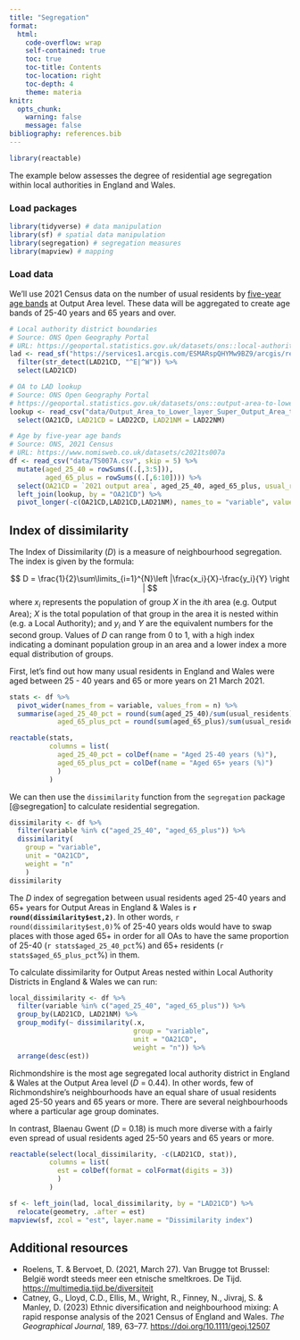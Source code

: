 ```yaml
---
title: "Segregation"
format: 
  html:
    code-overflow: wrap
    self-contained: true
    toc: true
    toc-title: Contents
    toc-location: right
    toc-depth: 4
    theme: materia
knitr: 
  opts_chunk:
    warning: false
    message: false   
bibliography: references.bib
---
```


```r
library(reactable)
```

The example below assesses the degree of residential age segregation within local authorities in England and Wales.

### Load packages

```r
library(tidyverse) # data manipulation
library(sf) # spatial data manipulation
library(segregation) # segregation measures
library(mapview) # mapping
```

### Load data
We'll use 2021 Census data on the number of usual residents by [five-year age bands](https://www.nomisweb.co.uk/datasets/c2021ts007a) at Output Area level. These data will be aggregated to create age bands of 25-40 years and 65 years and over.
```r
# Local authority district boundaries
# Source: ONS Open Geography Portal
# URL: https://geoportal.statistics.gov.uk/datasets/ons::local-authority-districts-december-2021-uk-buc-1
lad <- read_sf("https://services1.arcgis.com/ESMARspQHYMw9BZ9/arcgis/rest/services/Local_Authority_Districts_December_2021_UK_BUC_2022/FeatureServer/0/query?outFields=*&where=1%3D1&f=geojson") %>% 
  filter(str_detect(LAD21CD, "^E|^W")) %>% 
  select(LAD21CD)

# OA to LAD lookup
# Source: ONS Open Geography Portal
# https://geoportal.statistics.gov.uk/datasets/ons::output-area-to-lower-layer-super-output-area-to-middle-layer-super-output-area-to-local-authority-district-december-2021-lookup-in-england-and-wales-v3
lookup <- read_csv("data/Output_Area_to_Lower_layer_Super_Output_Area_to_Middle_layer_Super_Output_Area_to_Local_Authority_District_(December_2021)_Lookup_in_England_and_Wales_v3.csv") %>% 
  select(OA21CD, LAD21CD = LAD22CD, LAD21NM = LAD22NM)

# Age by five-year age bands 
# Source: ONS, 2021 Census
# URL: https://www.nomisweb.co.uk/datasets/c2021ts007a
df <- read_csv("data/TS007A.csv", skip = 5) %>% 
  mutate(aged_25_40 = rowSums((.[,3:5])),
         aged_65_plus = rowSums((.[,6:10]))) %>% 
  select(OA21CD = `2021 output area`, aged_25_40, aged_65_plus, usual_residents = Total) %>% 
  left_join(lookup, by = "OA21CD") %>% 
  pivot_longer(-c(OA21CD,LAD21CD,LAD21NM), names_to = "variable", values_to = "n")
```

## Index of dissimilarity
The Index of Dissimilarity (*D*) is a measure of neighbourhood segregation. The index is given by the formula:

$$
D = \frac{1}{2}\sum\limits_{i=1}^{N}\left |\frac{x_i}{X}-\frac{y_i}{Y}  \right |
$$ where $x_i$ represents the population of group $X$ in the $i$th area (e.g. Output Area); $X$ is the total population of that group in the area it is nested within (e.g. a Local Authority); and $y_i$ and $Y$ are the equivalent numbers for the second group. Values of *D* can range from 0 to 1, with a high index indicating a dominant population group in an area and a lower index a more equal distribution of groups.

First, let’s find out how many usual residents in England and Wales were aged between 25 - 40 years and 65 or more years on 21 March 2021.

```r
stats <- df %>% 
  pivot_wider(names_from = variable, values_from = n) %>% 
  summarise(aged_25_40_pct = round(sum(aged_25_40)/sum(usual_residents)*100,1),
            aged_65_plus_pct = round(sum(aged_65_plus)/sum(usual_residents)*100,1))

reactable(stats,
          columns = list(
            aged_25_40_pct = colDef(name = "Aged 25-40 years (%)"),
            aged_65_plus_pct = colDef(name = "Aged 65+ years (%)")
            )
          )
```

We can then use the `dissimilarity` function from the `segregation` package [@segregation] to calculate residential segregation.
```r
dissimilarity <- df %>% 
  filter(variable %in% c("aged_25_40", "aged_65_plus")) %>%
  dissimilarity(
    group = "variable",
    unit = "OA21CD",
    weight = "n"
    )
dissimilarity
```

The *D* index of segregation between usual residents aged 25-40 years and 65+ years for Output Areas in England & Wales is **`r round(dissimilarity$est,2)`**. In other words, `r round(dissimilarity$est,0)`% of 25-40 years olds would have to swap places with those aged 65+ in order for all OAs to have the same proportion of 25-40 (`r stats$aged_25_40_pct`%) and 65+ residents (`r stats$aged_65_plus_pct`%) in them. 

To calculate dissimilarity for Output Areas nested within Local Authority Districts in England & Wales we can run:
```r
local_dissimilarity <- df %>%
  filter(variable %in% c("aged_25_40", "aged_65_plus")) %>%
  group_by(LAD21CD, LAD21NM) %>% 
  group_modify(~ dissimilarity(.x,
                               group = "variable",
                               unit = "OA21CD",
                               weight = "n")) %>% 
  arrange(desc(est))
```

Richmondshire is the most age segregated local authority district in England & Wales at the Output Area level (*D* = 0.44). In other words, few of Richmondshire's neighbourhoods have an equal share of usual residents aged 25-50 years and 65 years or more. There are several neighbourhoods where a particular age group dominates.

In contrast, Blaenau Gwent (*D* = 0.18) is much more diverse with a fairly even spread of usual residents aged 25-50 years and 65 years or more.

```r
reactable(select(local_dissimilarity, -c(LAD21CD, stat)),
          columns = list(
            est = colDef(format = colFormat(digits = 3))
            )
          )
```

```r
sf <- left_join(lad, local_dissimilarity, by = "LAD21CD") %>% 
  relocate(geometry, .after = est)
mapview(sf, zcol = "est", layer.name = "Dissimilarity index")
```

## Additional resources
- Roelens, T. & Bervoet, D. (2021, March 27). Van Brugge tot Brussel: België wordt steeds meer een etnische smeltkroes. De Tijd. [https://multimedia.tijd.be/diversiteit](https://multimedia.tijd.be/diversiteit/)
- Catney, G., Lloyd, C.D., Ellis, M., Wright, R., Finney, N., Jivraj, S. & Manley, D. (2023) Ethnic diversification and neighbourhood mixing: A rapid response analysis of the 2021 Census of England and Wales. *The Geographical Journal*, 189, 63–77. [https://doi.org/10.1111/geoj.12507](https://doi.org/10.1111/geoj.12507)